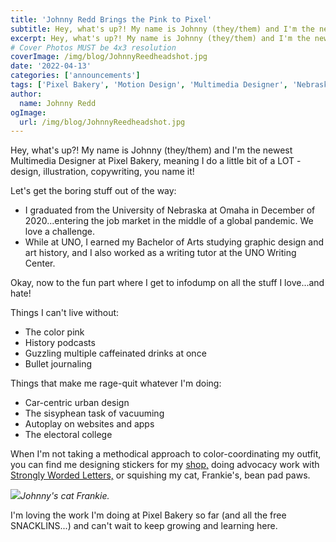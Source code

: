 ```yaml
---
title: 'Johnny Redd Brings the Pink to Pixel'
subtitle: Hey, what's up?! My name is Johnny (they/them) and I'm the newest Multimedia Designer at Pixel Bakery.
excerpt: Hey, what's up?! My name is Johnny (they/them) and I'm the newest Multimedia Designer at Pixel Bakery.
# Cover Photos MUST be 4x3 resolution
coverImage: /img/blog/JohnnyReedheadshot.jpg
date: '2022-04-13'
categories: ['announcements']
tags: ['Pixel Bakery', 'Motion Design', 'Multimedia Designer', 'Nebraska']
author:
  name: Johnny Redd
ogImage:
  url: /img/blog/JohnnyReedheadshot.jpg
---
```


Hey, what's up?! My name is Johnny (they/them) and I'm the newest Multimedia Designer at Pixel Bakery, meaning I do a little bit of a LOT - design, illustration, copywriting, you name it!

Let's get the boring stuff out of the way:

- I graduated from the University of Nebraska at Omaha in December of 2020...entering the job market in the middle of a global pandemic. We love a challenge.
- While at UNO, I earned my Bachelor of Arts studying graphic design and art history, and I also worked as a writing tutor at the UNO Writing Center.

Okay, now to the fun part where I get to infodump on all the stuff I love...and hate!

Things I can't live without:

- The color pink
- History podcasts
- Guzzling multiple caffeinated drinks at once
- Bullet journaling

Things that make me rage-quit whatever I'm doing:

- Car-centric urban design
- The sisyphean task of vacuuming
- Autoplay on websites and apps
- The electoral college

When I'm not taking a methodical approach to color-coordinating my outfit, you can find me designing stickers for my [shop,](https://www.etsy.com/shop/johnnyreddpdf) doing advocacy work with [Strongly Worded Letters,](https://www.instagram.com/stronglywordedomaha/) or squishing my cat, Frankie's, bean pad paws.

![](https://cdn.pixelbakery.com/img/blog/johnny's-cat-frankie.jpg)_Johnny's cat Frankie._

I'm loving the work I'm doing at Pixel Bakery so far (and all the free SNACKLINS...) and can't wait to keep growing and learning here.
